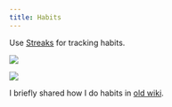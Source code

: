 ```yaml
---
title: Habits
---
```


Use [Streaks](https://streaksapp.com/) for tracking habits.

![](https://raw.githubusercontent.com/nikitavoloboev/media/main/nikiv.dev/25-july/habits.png)

![](https://raw.githubusercontent.com/nikitavoloboev/media/main/nikiv.dev/25-july/habits2.png)

I briefly shared how I do habits in [old wiki](https://wiki.nikiv.dev/focusing/habits).
